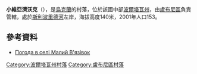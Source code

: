 {{coord|49|59|26|N|32|51|57|E|scale:100000_region:UA|display=title}}

'''小維亞濟沃克'''（{{lang-uk|Малий В'язівок}}），是[[烏克蘭|烏克蘭]]的村落，位於該國中部[[波爾塔瓦州|波爾塔瓦州]]，由[[盧布尼區|盧布尼區]]負責管轄，處於[[斯利波里德河|斯利波里德河]]左岸，海拔高度140米，2001年人口153。

==參考資料==
* [http://weather.in.ua/ua/poltavskaja/14650 Погода в селі Малий В'язівок] {{Wayback|url=http://weather.in.ua/ua/poltavskaja/14650 |date=20111219201945 }}

{{DEFAULTSORT:Малий В'язівок}}
[[Category:波爾塔瓦州村落|Category:波爾塔瓦州村落]]
[[Category:盧布尼區村落|Category:盧布尼區村落]]


{{Poltava-geo-stub}}